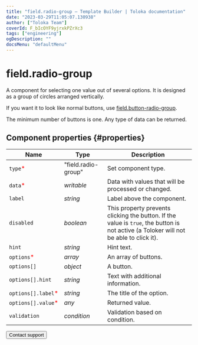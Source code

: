 ```yaml
---
title: "field.radio-group — Template Builder | Toloka documentation"
date: "2023-03-29T11:05:07.130938"
author: ["Toloka Team"]
coverId: F_bIcOYF9yjrxkPZrXc3
tags: ["engineering"]
ogDescription: ""
docsMenu: "defaultMenu"
---
```


# field.radio-group

A component for selecting one value out of several options. It is designed as a group of circles arranged vertically.

If you want it to look like normal buttons, use [field.button-radio-group](/docs/template-builder/reference/field.button-radio-group).

The minimum number of buttons is one. Any type of data can be returned.

## Component properties {#properties}

**Name** | **Type** | **Description**
----- | ----- | -----
`type`<span style="color: red">\*</span> | "field.radio-group" | Set component type.
`data`<span style="color: red">\*</span> | _writable_ | Data with values that will be processed or changed.
`label` | _string_ | Label above the component.
`disabled` | _boolean_ | This property prevents clicking the button. If the value is `true`, the button is not active (a Toloker will not be able to click it).
`hint` | _string_ | Hint text.
`options`<span style="color: red">\*</span> | _array_ | An array of buttons.
`options[]` | _object_ | A button.
`options[].hint` | _string_ | Text with additional information.
`options[].label`<span style="color: red">\*</span> | _string_ | The title of the option.
`options[].value`<span style="color: red">\*</span> | _any_ | Returned value.
`validation` | _condition_ | Validation based on condition.

<Button themeColor="light" view="default" size="l" type="link" url="/docs/guide/troubleshooting/support?form-source=template-builder-reference-field-radio-group">Contact support</Button>